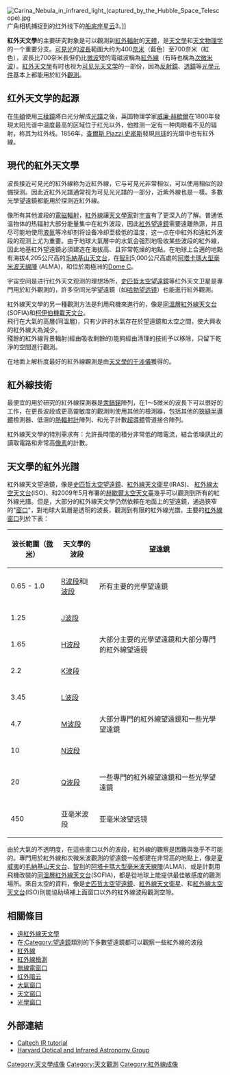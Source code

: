 {{noteTA
|1=zh-hans:纳米; zh-hant:奈米;
|2=zh-hans:斯皮策; zh-hant:史匹哲;
|3=zh-hans:莫纳克亚; zh-hant:毛納基;
}}
[[File:Carina_Nebula_in_infrared_light_(captured_by_the_Hubble_Space_Telescope).jpg|thumb]]广角相机捕捉到的红外线下的[[船底座星云|船底座星云]]3。]]

'''紅外天文學'''的主要研究對象是可以觀測到[[紅外線|紅外輻射]]的[[天體|天體]]，是[[天文學|天文學]]和[[天文物理学|天文物理学]]的一个重要分支。[[可見光|可見光]]的[[波長|波長]]範圍大约为400[[奈米|奈米]]（藍色）至700奈米（紅色），波長比700奈米長但仍比[[微波|微波]]短的電磁波稱為[[紅外線|紅外線]]（有時也稱為[[次微米波|次微米波]]）。[[紅外天文學|紅外天文學]]有时也视为[[可见光天文学|可见光天文学]]的一部份，因為[[反射鏡|反射鏡]]、[[透鏡|透鏡]]等[[光學元件|光學元件]]基本上都能用於紅外[[觀測|觀測]]。

==红外天文学的起源==
在[[牛頓|牛頓]]使用[[三稜鏡|三稜鏡]]將白光分解成[[光譜|光譜]]之後，英国物理学家[[威廉·赫歇爾|威廉·赫歇爾]]在1800年發現太阳光谱中温度最高的区域位于红光以外，他推测一定有一种肉眼看不见的辐射，称其为红外线。1856年，[[查爾斯_Piazzi_史密斯|查爾斯 Piazzi 史密斯]]發現[[月球|月球]]的光譜中也有紅外線。

== 現代的紅外天文學 ==
波長接近可見光的紅外線称为近紅外線，它与可見光非常相似，可以使用相似的設備探测。因此近紅外光譜通常视为可见光光譜的一部分，近紫外線也是一樣。多數光學望遠鏡都能用於探测近紅外線。

像所有其他波段的[[電磁輻射|電磁輻射]]，[[紅外線|紅外線]]讓[[天文學家|天文學家]]對[[宇宙|宇宙]]有了更深入的了解。普通低温物体的热辐射大部分能量集中在紅外波段，因此[[紅外望遠鏡|紅外望遠鏡]]需要遠離熱源，并且尽可能地使用[[液氮|液氮]]等冷却剂将设备冷却至极低的温度，这一点在中紅外和遠紅外波段的观测上尤为重要。由于地球大氣層中的水氣会强烈地吸收某些波段的紅外線，因此地基紅外望遠鏡必須建造在海拔高、且非常乾燥的地點。在地球上合適的地點有海拔4,205公尺高的[[毛納基山天文台|毛納基山天文台]]，在[[智利|智利]]5,000公尺高處的[[阿塔卡瑪大型毫米波天線陣|阿塔卡瑪大型毫米波天線陣]] (ALMA)，和位於南極洲的[[Dome_C|Dome C]]。

宇宙空间是进行红外天文观测的理想场所，[[史匹哲太空望遠鏡|史匹哲太空望遠鏡]]等红外天文卫星是專門用於紅外觀測的，許多空间光学望遠鏡（如[[哈勃望远镜|哈勃望远镜]]）也能進行紅外觀測。

紅外線天文學的另一種觀測方法是利用飛機來進行的，像是[[同溫層紅外線天文台|同溫層紅外線天文台]](SOFIA)和[[柯伊伯機載天文台|柯伊伯機載天文台]]。<BR>
飛行在大氣的高層(同溫層)，只有少許的水氣存在於望遠鏡和太空之間，使大興收的紅外線大為減少。<BR>
殘餘的紅外線背景輻射(經由吸收剩餘的)能夠經由清理的技術予以移除，只留下乾淨的空間進行觀測。

在地面上解析度最好的紅外線觀測是由[[光學干涉儀#天文學的光學干涉儀|天文學的干涉儀]]獲得的。

== 紅外線技術 ==
最便宜的用於研究的紅外線探測器是[[汞鎘銻|汞鎘銻]]陣列，在1～5微米的波長下可以很好的工作，在更長波段或更高靈敏度的觀測則使用其他的檢測器，包括其他的[[狹縫半導體|狹縫半導體]]檢測器、低溫的[[熱輻射計|熱輻射計]]陣列、和光子計數[[超導體|超導體]]管道接合陣列。

紅外線天文學的特別需求有：允許長時間的積分非常低的暗電流，結合低噪訊比的讀取電路和非常高[[像素|像素]]的計數。

== 天文學的紅外光譜 ==
紅外線天文望遠鏡，像是[[史匹哲太空望遠鏡|史匹哲太空望遠鏡]]、[[紅外線天文衛星|紅外線天文衛星]](IRAS)、 [[紅外線太空天文台|紅外線太空天文台]](ISO)、和2009年5月布署的[[赫歇爾太空天文臺|赫歇爾太空天文臺]]幾乎可以觀測到所有的紅外線光譜。但是，大部分的紅外線天文學仍然依賴在地面上的望遠鏡，通過狹窄的"[[大氣窗|窗口]]"，對地球大氣層是透明的波長，觀測到有限的紅外線光譜。主要的[[紅外線窗口|紅外線窗口]]列於下表：

{| class="wikitable"
|-
! 波长範圍（[[微米|微米]]）!! 天文學的波段 !! 望遠鏡
|-
| 0.65 - 1.0 || [[R波段|R波段]]和[[I波段|I波段]] || 所有主要的光學望遠鏡
|-
| 1.25 || [[J波段|J波段]] ||rowspan="3"| 大部分主要的光學望遠鏡和大部分專門的紅外線望遠鏡
|-
| 1.65 || [[H波段|H波段]]
|-
| 2.2 || [[K波段|K波段]]
|-
| 3.45 || [[L波段#红外天文学|L波段]] ||rowspan="3"| 大部分專門的紅外線望遠鏡和一些光學望遠鏡
|-
| 4.7 || [[M波段|M波段]]
|-
| 10 || [[N波段|N波段]]
|-
| 20 || [[Q波段|Q波段]] || 一些專門的紅外線望遠鏡和一些光學望遠鏡
|-
| 450 || 亚毫米波段 || 亚毫米波望远镜
|}

由於大氣的不透明度，在這些窗口以外的波段，紅外線的觀察是困難與幾乎不可能的。專門用於紅外線和次微米波觀測的望遠鏡一般都建在非常高的地點上，像是[[夏威夷|夏威夷]]的[[毛納基山天文台|毛納基山天文台]]、[[智利|智利]]的[[阿塔卡瑪大型毫米波天線陣|阿塔卡瑪大型毫米波天線陣]](ALMA)、或是計劃用飛機改裝的[[同溫層紅外線天文台|同溫層紅外線天文台]](SOFIA)，都是從地球上能提供最佳敏感度的觀測場所。來自太空的資料，像是[[史匹哲太空望遠鏡|史匹哲太空望遠鏡]]、[[紅外線天文衛星|紅外線天文衛星]]、和[[紅外線太空天文台|紅外線太空天文台]](ISO)則能協助填補上面窗口以外的紅外線波段觀測空隙。

== 相關條目 ==
* [[遠紅外線天文學|遠紅外線天文學]]
* 在[[:Category:望遠鏡|:Category:望遠鏡]]類別的下多數望遠鏡都可以觀察一些紅外線的波段
* [[紅外線|紅外線]]
* [[紅外線檢測|紅外線檢測]]
* [[無線電窗口|無線電窗口]]
* [[红外暗云|红外暗云]]
* [[大氣窗口|大氣窗口]]
* [[天文窗口|天文窗口]]
* [[光學窗口|光學窗口]]

== 外部連結 ==
* [http://coolcosmos.ipac.caltech.edu/cosmic_classroom/ir_tutorial/ Caltech IR tutorial] {{Wayback|url=http://coolcosmos.ipac.caltech.edu/cosmic_classroom/ir_tutorial/ |date=20200525215803 }}
* [http://cfa-www.harvard.edu/cfa/oir/ Harvard Optical and Infrared Astronomy Group] {{Wayback|url=http://cfa-www.harvard.edu/cfa/oir/ |date=20070207064758 }}

{{天文學}}

{{Authority control}}
[[Category:天文學成像|Category:天文學成像]]
[[Category:天文觀測|Category:天文觀測]]
[[Category:紅外線成像|Category:紅外線成像]]